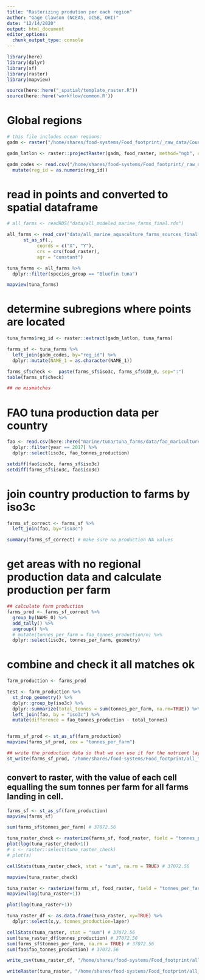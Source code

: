 ```yaml
---
title: "Rasterizing prodution per each region"
author: "Gage Clawson (NCEAS, UCSB, OHI)"
date: "12/14/2020"
output: html_document
editor_options: 
  chunk_output_type: console
---
```




```r

library(here)
library(dplyr)
library(sf)
library(raster)
library(mapview)

source(here::here("_spatial/template_raster.R"))
source(here::here('workflow/common.R'))

```


# Global regions

```r

# this file includes ocean regions:
gadm <- raster("/home/shares/food-systems/Food_footprint/_raw_data/Country_regions/gadm36mol_pyfill_10km.tif")

gadm_latlon <- raster::projectRaster(gadm, food_raster, method="ngb", over=TRUE)

gadm_codes <- read.csv("/home/shares/food-systems/Food_footprint/_raw_data/Country_regions/gadm_reg_codes.csv") %>% 
  mutate(reg_id = as.numeric(reg_id))

```

# read in points and converted to spatial dataframe
```r

# all_farms <- readRDS("data/all_modeled_marine_farms_final.rds")

all_farms <- read_csv("data/all_marine_aquaculture_farms_sources_final.csv") %>%
      st_as_sf(., 
           coords = c("X", "Y"),
           crs = crs(food_raster), 
           agr = "constant")  

tuna_farms <- all_farms %>%
  dplyr::filter(species_group == "Bluefin tuna")

mapview(tuna_farms)
```


# determine subregions where points are located

```r

tuna_farms$reg_id <- raster::extract(gadm_latlon, tuna_farms) 

farms_sf <- tuna_farms %>%
  left_join(gadm_codes, by="reg_id") %>%
  dplyr::mutate(NAME_1 = as.character(NAME_1))

farms_sf$check <-  paste(farms_sf$iso3c, farms_sf$GID_0, sep=":")
table(farms_sf$check)

## no mismatches
```


# FAO tuna production data per country
```r

fao <- read.csv(here::here("marine/tuna/tuna_farms/data/fao_mariculture_tuna.csv")) %>%
  dplyr::filter(year == 2017) %>%
  dplyr::select(iso3c, fao_tonnes_production)

setdiff(fao$iso3c, farms_sf$iso3c)
setdiff(farms_sf$iso3c, fao$iso3c)

```


# join country production to farms by iso3c

```r

farms_sf_correct <- farms_sf %>%
  left_join(fao, by="iso3c")

summary(farms_sf_correct) # make sure no production NA values

```


# get areas with no regional production data and calculate production per farm

```r

## calculate farm production
farms_prod <- farms_sf_correct %>%
  group_by(NAME_0) %>%
  add_tally() %>%
  ungroup() %>%
  # mutate(tonnes_per_farm = fao_tonnes_production/n) %>%
  dplyr::select(iso3c, tonnes_per_farm, geometry) 

```

# combine and check it all matches ok

```r

farm_production <- farms_prod

test <- farm_production %>%
  st_drop_geometry() %>%
  dplyr::group_by(iso3c) %>%
  dplyr::summarize(total_tonnes = sum(tonnes_per_farm, na.rm=TRUE)) %>%
  left_join(fao, by = "iso3c") %>%
  mutate(difference = fao_tonnes_production - total_tonnes)


farms_sf_prod <- st_as_sf(farm_production)
mapview(farms_sf_prod, cex = "tonnes_per_farm")

## write the production data so that we can use it for the nutrient layer. 
st_write(farms_sf_prod, "/home/shares/food-systems/Food_footprint/all_food_systems/dataprep/aquaculture/marine/tuna/updated/prod_data_by_cell_iso3c.shp", delete_dsn = TRUE)

```

## convert to raster, with the value of each cell equalling the sum tonnes per farm for all farms landing in cell.

```r

farms_sf <- st_as_sf(farm_production)
mapview(farms_sf)

sum(farms_sf$tonnes_per_farm) # 37072.56

tuna_raster_check <- rasterize(farms_sf, food_raster, field = "tonnes_per_farm", fun=sum)
plot(log(tuna_raster_check+1))
# s <- raster::select(tuna_raster_check)
# plot(s)

cellStats(tuna_raster_check, stat = "sum", na.rm = TRUE) # 37072.56

mapview(tuna_raster_check)

tuna_raster <- rasterize(farms_sf, food_raster, field = "tonnes_per_farm", fun=sum, background=0)
mapview(log(tuna_raster+1)) 

plot(log(tuna_raster+1))

tuna_raster_df <- as.data.frame(tuna_raster, xy=TRUE) %>%
  dplyr::select(x,y, tonnes_production=layer)

cellStats(tuna_raster, stat = "sum") # 37072.56
sum(tuna_raster_df$tonnes_production) # 37072.56
sum(farms_sf$tonnes_per_farm, na.rm = TRUE) # 37072.56
sum(fao$fao_tonnes_production) # 37072.56

write_csv(tuna_raster_df, "/home/shares/food-systems/Food_footprint/all_food_systems/dataprep/aquaculture/marine/tuna/updated/tuna_farm_updated.csv")

writeRaster(tuna_raster, "/home/shares/food-systems/Food_footprint/all_food_systems/dataprep/aquaculture/marine/production/rasters/tuna_production_rast.tif")

```
